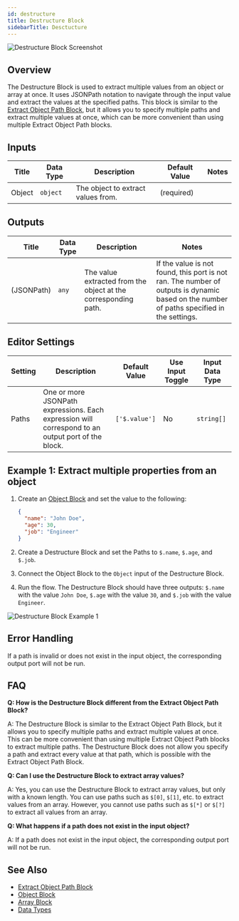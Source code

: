 ```yaml
---
id: destructure
title: Destructure Block
sidebarTitle: Desctucture
---
```


 

![Destructure Block Screenshot](./assets/destructure-block.png)

## Overview

The Destructure Block is used to extract multiple values from an object or array at once. It uses JSONPath notation to navigate through the input value and extract the values at the specified paths. This block is similar to the [Extract Object Path Block](./extract-object-path.mdx), but it allows you to specify multiple paths and extract multiple values at once, which can be more convenient than using multiple Extract Object Path blocks.

<Tabs>

<Tab title="Inputs">

## Inputs

| Title  | Data Type | Description                        | Default Value | Notes |
| ------ | --------- | ---------------------------------- | ------------- | ----- |
| Object | `object`  | The object to extract values from. | (required)    |       |

</Tab>

<Tab title="Outputs">

## Outputs

| Title      | Data Type | Description                                                    | Notes                                                                                                                                     |
| ---------- | --------- | -------------------------------------------------------------- | ----------------------------------------------------------------------------------------------------------------------------------------- |
| (JSONPath) | `any`     | The value extracted from the object at the corresponding path. | If the value is not found, this port is not ran. The number of outputs is dynamic based on the number of paths specified in the settings. |

</Tab>

<Tab title="Editor Settings">

## Editor Settings

| Setting | Description                                                                                      | Default Value | Use Input Toggle | Input Data Type |
| ------- | ------------------------------------------------------------------------------------------------ | ------------- | ---------------- | --------------- |
| Paths   | One or more JSONPath expressions. Each expression will correspond to an output port of the block. | `['$.value']` | No               | `string[]`      |

</Tab>

</Tabs>

## Example 1: Extract multiple properties from an object

1. Create an [Object Block](./object.mdx) and set the value to the following:

   ```json
   {
     "name": "John Doe",
     "age": 30,
     "job": "Engineer"
   }
   ```

2. Create a Destructure Block and set the Paths to `$.name`, `$.age`, and `$.job`.
3. Connect the Object Block to the `Object` input of the Destructure Block.
4. Run the flow. The Destructure Block should have three outputs: `$.name` with the value `John Doe`, `$.age` with the value `30`, and `$.job` with the value `Engineer`.

![Destructure Block Example 1](./assets/destructure-block-example-01.png)

## Error Handling

If a path is invalid or does not exist in the input object, the corresponding output port will not be run.

## FAQ

**Q: How is the Destructure Block different from the Extract Object Path Block?**

A: The Destructure Block is similar to the Extract Object Path Block, but it allows you to specify multiple paths and extract multiple values at once. This can be more convenient than using multiple Extract Object Path blocks to extract multiple paths. The Destructure Block does not allow you specify a path and extract every value at that path, which is possible with the Extract Object Path Block.

**Q: Can I use the Destructure Block to extract array values?**

A: Yes, you can use the Destructure Block to extract array values, but only with a known length. You can use paths such as `$[0]`, `$[1]`, etc. to extract values from an array. However, you cannot use paths such as `$[*]` or `$[?]` to extract all values from an array.

**Q: What happens if a path does not exist in the input object?**

A: If a path does not exist in the input object, the corresponding output port will not be run.

## See Also

- [Extract Object Path Block](./extract-object-path.mdx)
- [Object Block](./object.mdx)
- [Array Block](./array.mdx)
- [Data Types](../user-guide/workflow/data-types.md)
